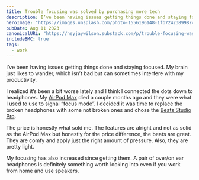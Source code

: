 ```yaml
---
title: Trouble focusing was solved by purchasing more tech
description: I’ve been having issues getting things done and staying focused. My brain just likes to wander, which isn’t bad but can sometimes interfere with my productivity.
heroImage: "https://images.unsplash.com/photo-1556196148-1fb724238998?crop=entropy&cs=tinysrgb&fit=max&fm=jpg&ixid=M3wzMDAzMzh8MHwxfHNlYXJjaHwyM3x8aGVhZHBob25lfGVufDB8fHx8MTY5MzM5OTk3NXww&ixlib=rb-4.0.3&q=80&w=1080"
pubDate: Aug 11 2023
canonicalURL: "https://heyjaywilson.substack.com/p/trouble-focusing-was-solved-by-purchasing"
includeBMC: true
tags:
  - work
---
```


I’ve been having issues getting things done and staying focused. My brain just likes to wander, which isn’t bad but can sometimes interfere with my productivity.

<AffiliateDisclaimer/>

I realized it’s been a bit worse lately and I think I connected the dots down to headphones. My <a href="https://amzn.to/3qXGPgH" class="affiliateLink">AirPod Max</a> died a couple months ago and they were what I used to use to signal “focus mode”. I decided it was time to replace the broken headphones with some not broken ones and chose the <a href="https://amzn.to/3qWZSYw" class="affiliateLink">Beats Studio Pro</a>.

The price is honestly what sold me. The features are alright and not as solid as the AirPod Max but honestly for the price difference, the beats are great. They are comfy and apply just the right amount of pressure. Also, they are pretty light.

My focusing has also increased since getting them. A pair of over/on ear headphones is definitely something worth looking into even if you work from home and use speakers.